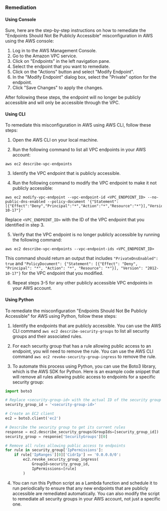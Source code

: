 ### Remediation

#### Using Console

Sure, here are the step-by-step instructions on how to remediate the "Endpoints Should Not Be Publicly Accessible" misconfiguration in AWS using the AWS console:

1. Log in to the AWS Management Console.
2. Go to the Amazon VPC service.
3. Click on "Endpoints" in the left navigation pane.
4. Select the endpoint that you want to remediate.
5. Click on the "Actions" button and select "Modify Endpoint".
6. In the "Modify Endpoint" dialog box, select the "Private" option for the endpoint.
7. Click "Save Changes" to apply the changes.

After following these steps, the endpoint will no longer be publicly accessible and will only be accessible through the VPC.

#### Using CLI

To remediate this misconfiguration in AWS using AWS CLI, follow these steps:

1. Open the AWS CLI on your local machine.

2. Run the following command to list all VPC endpoints in your AWS account:

```
aws ec2 describe-vpc-endpoints
```

3. Identify the VPC endpoint that is publicly accessible.

4. Run the following command to modify the VPC endpoint to make it not publicly accessible:

```
aws ec2 modify-vpc-endpoint --vpc-endpoint-id <VPC_ENDPOINT_ID> --no-public-dns-enabled --policy-document '{"Statement":[{"Effect":"Deny","Principal":"*","Action":"*","Resource":"*"}],"Version":"2012-10-17"}'
```

Replace `<VPC_ENDPOINT_ID>` with the ID of the VPC endpoint that you identified in step 3.

5. Verify that the VPC endpoint is no longer publicly accessible by running the following command:

```
aws ec2 describe-vpc-endpoints --vpc-endpoint-ids <VPC_ENDPOINT_ID>
```

This command should return an output that includes `"PrivateDnsEnabled": true` and `"PolicyDocument": {"Statement": [{"Effect": "Deny", "Principal": "*", "Action": "*", "Resource": "*"}], "Version": "2012-10-17"}` for the VPC endpoint that you modified.

6. Repeat steps 3-5 for any other publicly accessible VPC endpoints in your AWS account.

#### Using Python

To remediate the misconfiguration "Endpoints Should Not Be Publicly Accessible" for AWS using Python, follow these steps:

1. Identify the endpoints that are publicly accessible. You can use the AWS CLI command `aws ec2 describe-security-groups` to list all security groups and their associated rules.

2. For each security group that has a rule allowing public access to an endpoint, you will need to remove the rule. You can use the AWS CLI command `aws ec2 revoke-security-group-ingress` to remove the rule.

3. To automate this process using Python, you can use the Boto3 library, which is the AWS SDK for Python. Here is an example code snippet that will remove all rules allowing public access to endpoints for a specific security group:

```python
import boto3

# Replace <security-group-id> with the actual ID of the security group
security_group_id = '<security-group-id>'

# Create an EC2 client
ec2 = boto3.client('ec2')

# Describe the security group to get its current rules
response = ec2.describe_security_groups(GroupIds=[security_group_id])
security_group = response['SecurityGroups'][0]

# Remove all rules allowing public access to endpoints
for rule in security_group['IpPermissions']:
    if rule['IpRanges'][0]['CidrIp'] == '0.0.0.0/0':
        ec2.revoke_security_group_ingress(
            GroupId=security_group_id,
            IpPermissions=[rule]
        )
```

4. You can run this Python script as a Lambda function and schedule it to run periodically to ensure that any new endpoints that are publicly accessible are remediated automatically. You can also modify the script to remediate all security groups in your AWS account, not just a specific one.

